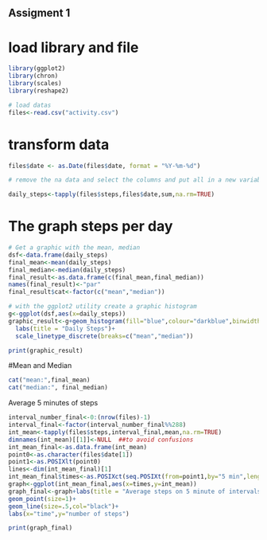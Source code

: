 ## Assigment 1

# load library and file

```r

library(ggplot2)
library(chron)
library(scales)
library(reshape2)

# load datas 
files<-read.csv("activity.csv")
```

# transform data

```r
files$date <- as.Date(files$date, format = "%Y-%m-%d")

# remove the na data and select the columns and put all in a new variable

daily_steps<-tapply(files$steps,files$date,sum,na.rm=TRUE)
```

#  The graph  steps per day

```r
# Get a graphic with the mean, median 
dsf<-data.frame(daily_steps)
final_mean<-mean(daily_steps)
final_median<-median(daily_steps)
final_result<-as.data.frame(c(final_mean,final_median))
names(final_result)<-"par"
final_result$cat<-factor(c("mean","median"))

# with the ggplot2 utility create a graphic histogram
g<-ggplot(dsf,aes(x=daily_steps))
graphic_result<-g+geom_histogram(fill="blue",colour="darkblue",binwidth=3000)+
  labs(title = "Daily Steps")+
  scale_linetype_discrete(breaks=c("mean","median")) 

```

```r
print(graphic_result)

```
#Mean and Median
```r
cat("mean:",final_mean)
cat("median:", final_median)

```
Average 5 minutes of steps
```r
interval_number_final<-0:(nrow(files)-1)
interval_final<-factor(interval_number_final%%288)
int_mean<-tapply(files$steps,interval_final,mean,na.rm=TRUE)
dimnames(int_mean)[[1]]<-NULL  ##to avoid confusions
int_mean_final<-as.data.frame(int_mean)
point0<-as.character(files$date[1])
point1<-as.POSIXlt(point0)
lines<-dim(int_mean_final)[1]
int_mean_final$times<-as.POSIXct(seq.POSIXt(from=point1,by="5 min",length.out=lines))
graph<-ggplot(int_mean_final,aes(x=times,y=int_mean))
graph_final<-graph+labs(title = "Average steps on 5 minute of intervals")+
geom_point(size=1)+
geom_line(size=.5,col="black")+
labs(x="time",y="number of steps")
```

```r
print(graph_final)

```